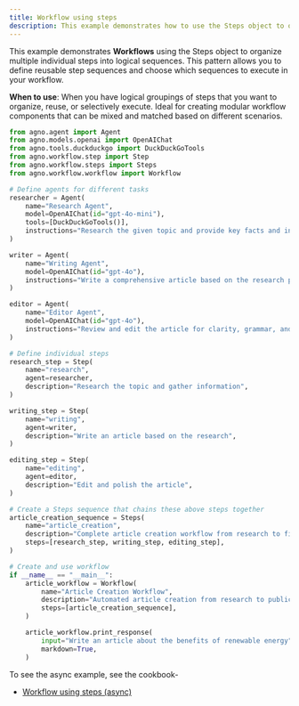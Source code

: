 ```yaml
---
title: Workflow using steps
description: This example demonstrates how to use the Steps object to organize multiple individual steps into logical sequences.
---
```


This example demonstrates **Workflows** using the Steps object to organize multiple 
individual steps into logical sequences. This pattern allows you to define reusable step 
sequences and choose which sequences to execute in your workflow.

**When to use**: When you have logical groupings of steps that you want to organize, reuse,
or selectively execute. Ideal for creating modular workflow components that can be mixed
and matched based on different scenarios.

```python workflow_using_steps.py
from agno.agent import Agent
from agno.models.openai import OpenAIChat
from agno.tools.duckduckgo import DuckDuckGoTools
from agno.workflow.step import Step
from agno.workflow.steps import Steps
from agno.workflow.workflow import Workflow

# Define agents for different tasks
researcher = Agent(
    name="Research Agent",
    model=OpenAIChat(id="gpt-4o-mini"),
    tools=[DuckDuckGoTools()],
    instructions="Research the given topic and provide key facts and insights.",
)

writer = Agent(
    name="Writing Agent",
    model=OpenAIChat(id="gpt-4o"),
    instructions="Write a comprehensive article based on the research provided. Make it engaging and well-structured.",
)

editor = Agent(
    name="Editor Agent",
    model=OpenAIChat(id="gpt-4o"),
    instructions="Review and edit the article for clarity, grammar, and flow. Provide a polished final version.",
)

# Define individual steps
research_step = Step(
    name="research",
    agent=researcher,
    description="Research the topic and gather information",
)

writing_step = Step(
    name="writing",
    agent=writer,
    description="Write an article based on the research",
)

editing_step = Step(
    name="editing",
    agent=editor,
    description="Edit and polish the article",
)

# Create a Steps sequence that chains these above steps together
article_creation_sequence = Steps(
    name="article_creation",
    description="Complete article creation workflow from research to final edit",
    steps=[research_step, writing_step, editing_step],
)

# Create and use workflow
if __name__ == "__main__":
    article_workflow = Workflow(
        name="Article Creation Workflow",
        description="Automated article creation from research to publication",
        steps=[article_creation_sequence],
    )

    article_workflow.print_response(
        input="Write an article about the benefits of renewable energy",
        markdown=True,
    )
``` 

To see the async example, see the cookbook-
- [Workflow using steps (async)](https://github.com/agno-agi/agno/tree/main/cookbook/workflows/01_basic_workflows/01_sequence_of_steps/async/workflow_using_steps.py)